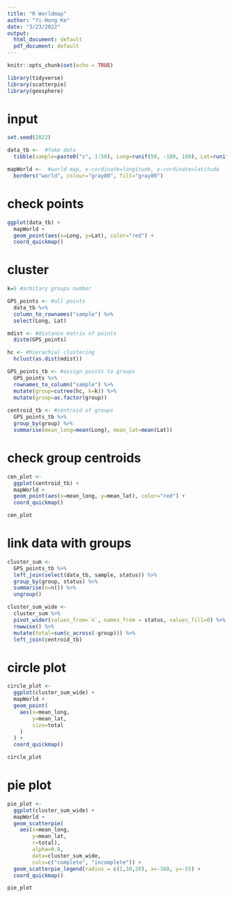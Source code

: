 ```yaml
---
title: "R Worldmap"
author: "Yi-Hong Ke"
date: "3/23/2022"
output:
  html_document: default
  pdf_document: default
---
```


```r
knitr::opts_chunk$set(echo = TRUE)
```

```r
library(tidyverse)
library(scatterpie)
library(geosphere)
```

# input
```r
set.seed(2022)

data_tb <-  #fake data
  tibble(sample=paste0("s", 1:50), Long=runif(50, -180, 180), Lat=runif(50, -90, 90), status=sample(c("complete", "incomplete"), 50, TRUE))

mapWorld <-  #world map, x-cordinate=longitude, y-cordinate=latitude
  borders("world", colour="gray80", fill="gray80")
```

# check points
```r
ggplot(data_tb) +
  mapWorld +
  geom_point(aes(x=Long, y=Lat), color="red") +
  coord_quickmap()
```

# cluster
```r
k=5 #arbitary groups number

GPS_points <- #all points
  data_tb %>%
  column_to_rownames("sample") %>%
  select(Long, Lat)

mdist <- #distance matrix of points
  distm(GPS_points)

hc <- #hierachial clustering
  hclust(as.dist(mdist))

GPS_points_tb <- #assign points to groups
  GPS_points %>%
  rownames_to_column("sample") %>%
  mutate(group=cutree(hc, k=k)) %>%
  mutate(group=as.factor(group))
  
centroid_tb <- #centroid of groups
  GPS_points_tb %>%
  group_by(group) %>%
  summarise(mean_long=mean(Long), mean_lat=mean(Lat))
```

# check group centroids
```r
cen_plot <-
  ggplot(centroid_tb) +
  mapWorld +
  geom_point(aes(x=mean_long, y=mean_lat), color="red") +
  coord_quickmap()

cen_plot
```

# link data with groups
```r
cluster_sum <-
  GPS_points_tb %>%
  left_join(select(data_tb, sample, status)) %>%
  group_by(group, status) %>%
  summarise(n=n()) %>%
  ungroup()

cluster_sum_wide <-
  cluster_sum %>%
  pivot_wider(values_from=`n`, names_from = status, values_fill=0) %>%
  rowwise() %>%
  mutate(total=sum(c_across(-group))) %>%
  left_join(centroid_tb)
```

# circle plot
```r
circle_plot <-
  ggplot(cluster_sum_wide) +
  mapWorld +
  geom_point(
    aes(x=mean_long,
        y=mean_lat,
        size=total
    )
  ) +
  coord_quickmap()

circle_plot
```

# pie plot
```r
pie_plot <-
  ggplot(cluster_sum_wide) +
  mapWorld +
  geom_scatterpie(
    aes(x=mean_long,
        y=mean_lat,
        r=total),
        alpha=0.8,
        data=cluster_sum_wide,
        cols=c("complete", "incomplete")) +
  geom_scatterpie_legend(radius = c(1,10,20), x=-160, y=-55) +
  coord_quickmap()

pie_plot
```
